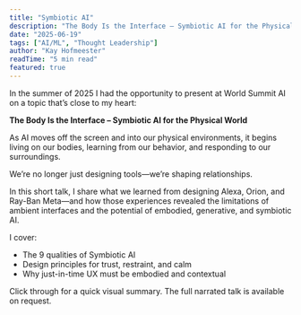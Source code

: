 ```yaml
---
title: "Symbiotic AI"
description: "The Body Is the Interface – Symbiotic AI for the Physical World"
date: "2025-06-19"
tags: ["AI/ML", "Thought Leadership"]
author: "Kay Hofmeester"
readTime: "5 min read"
featured: true
---
```


In the summer of 2025 I had the opportunity to present at World Summit AI on a topic that’s close to my heart:

**The Body Is the Interface – Symbiotic AI for the Physical World**

As AI moves off the screen and into our physical environments, it begins living on our bodies, learning from our behavior, and responding to our surroundings.

We’re no longer just designing tools—we’re shaping relationships.

In this short talk, I share what we learned from designing Alexa, Orion, and Ray-Ban Meta—and how those experiences revealed the limitations of ambient interfaces and the potential of embodied, generative, and symbiotic AI.

I cover:
- The 9 qualities of Symbiotic AI
- Design principles for trust, restraint, and calm
- Why just-in-time UX must be embodied and contextual

Click through for a quick visual summary. The full narrated talk is available on request.
<br />

<SimplePDFViewer 
  src="/pdfs/Hofmeester_WorldSummitAI05.pdf" 
  width="1" 
  height="470px" 
/>
